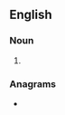 ==English==

===Noun===
{{head|en|noun plural form}}

# {{plural of|dearling|lang=en}}

===Anagrams===
* {{anagrams|en|Aldingers|draglines|reginalds}}